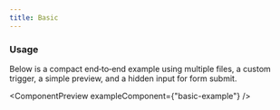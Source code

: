 ```yaml
---
title: Basic
---
```



### Usage

Below is a compact end‑to‑end example using multiple files,
a custom trigger, a simple preview, and a hidden input for form submit.

<ComponentPreview exampleComponent={"basic-example"} />